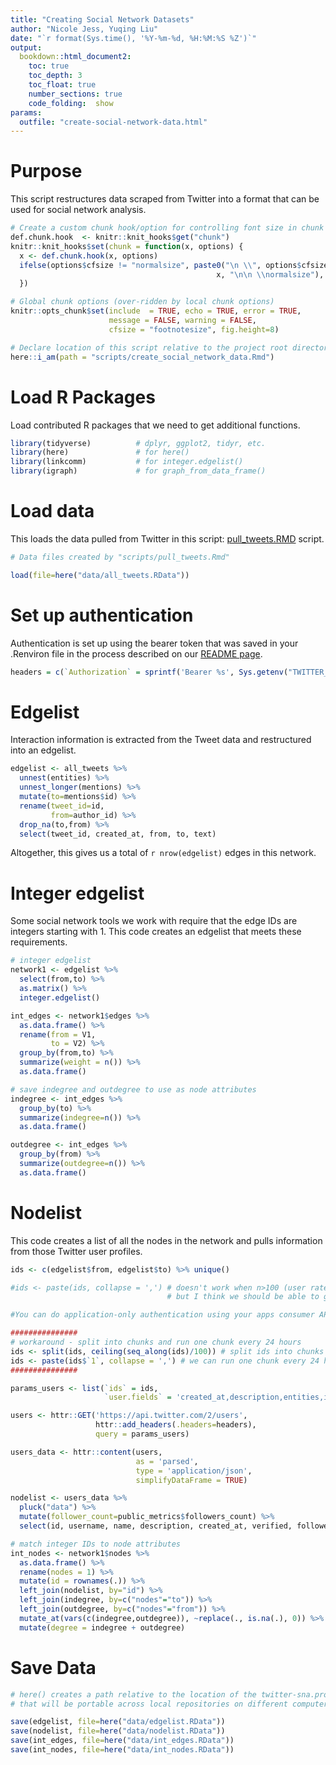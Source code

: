 ```yaml
---
title: "Creating Social Network Datasets"
author: "Nicole Jess, Yuqing Liu"
date: "`r format(Sys.time(), '%Y-%m-%d, %H:%M:%S %Z')`"
output: 
  bookdown::html_document2:
    toc: true
    toc_depth: 3
    toc_float: true
    number_sections: true
    code_folding:  show
params: 
  outfile: "create-social-network-data.html"
---
```


# Purpose
This script restructures data scraped from Twitter into a format that can be used 
for social network analysis.

```r
# Create a custom chunk hook/option for controlling font size in chunk & output.
def.chunk.hook  <- knitr::knit_hooks$get("chunk")
knitr::knit_hooks$set(chunk = function(x, options) {
  x <- def.chunk.hook(x, options)
  ifelse(options$cfsize != "normalsize", paste0("\n \\", options$cfsize,"\n\n", 
                                              x, "\n\n \\normalsize"), x)
  })

# Global chunk options (over-ridden by local chunk options)
knitr::opts_chunk$set(include  = TRUE, echo = TRUE, error = TRUE, 
                      message = FALSE, warning = FALSE, 
                      cfsize = "footnotesize", fig.height=8)

# Declare location of this script relative to the project root directory.
here::i_am(path = "scripts/create_social_network_data.Rmd")
```

# Load R Packages
Load contributed R packages that we need to get additional functions. 

``` r
library(tidyverse)          # dplyr, ggplot2, tidyr, etc.
library(here)               # for here()
library(linkcomm)           # for integer.edgelist()
library(igraph)             # for graph_from_data_frame()

```

# Load data
This loads the data pulled from Twitter in this script: [pull_tweets.RMD](https://github.com/nrjess/twitter-sna/blob/main/scripts/pull_tweets.Rmd) 
script.

``` r
# Data files created by "scripts/pull_tweets.Rmd"

load(file=here("data/all_tweets.RData"))

```

# Set up authentication
Authentication is set up using the bearer token that was saved in your .Renviron 
file in the process described on our [README page](https://github.com/nrjess/twitter-sna/tree/main?tab=readme-ov-file#access-to-twitter-data).

```r

headers = c(`Authorization` = sprintf('Bearer %s', Sys.getenv("TWITTER_BEARER")))

```

# Edgelist
Interaction information is extracted from the Tweet data and restructured into 
an edgelist.

```r

edgelist <- all_tweets %>%
  unnest(entities) %>%
  unnest_longer(mentions) %>%
  mutate(to=mentions$id) %>%
  rename(tweet_id=id,
         from=author_id) %>%
  drop_na(to,from) %>%
  select(tweet_id, created_at, from, to, text)

```

Altogether, this gives us a total of `r nrow(edgelist)` edges in this network. 

# Integer edgelist

Some social network tools we work with require that the edge IDs are integers 
starting with 1. This code creates an edgelist that meets these requirements.

```r

# integer edgelist
network1 <- edgelist %>%
  select(from,to) %>%
  as.matrix() %>%
  integer.edgelist()

int_edges <- network1$edges %>%
  as.data.frame() %>%
  rename(from = V1,
         to = V2) %>%
  group_by(from,to) %>%
  summarize(weight = n()) %>%
  as.data.frame()

# save indegree and outdegree to use as node attributes
indegree <- int_edges %>%
  group_by(to) %>%
  summarize(indegree=n()) %>%
  as.data.frame()

outdegree <- int_edges %>%
  group_by(from) %>%
  summarize(outdegree=n()) %>%
  as.data.frame()

```


# Nodelist

This code creates a list of all the nodes in the network and pulls information from 
those Twitter user profiles. 

```r

ids <- c(edgelist$from, edgelist$to) %>% unique()

#ids <- paste(ids, collapse = ',') # doesn't work when n>100 (user rate limit is 100)
                                   # but I think we should be able to go up to 500 (rate limit for apps)

#You can do application-only authentication using your apps consumer API keys, or by using a App only Access Token (Bearer Token). 

###############
# workaround - split into chunks and run one chunk every 24 hours
ids <- split(ids, ceiling(seq_along(ids)/100)) # split ids into chunks of length 100
ids <- paste(ids$`1`, collapse = ',') # we can run one chunk every 24 hours
###############

params_users <- list(`ids` = ids,
                     `user.fields` = 'created_at,description,entities,id,location,name,public_metrics,username,verified')

users <- httr::GET('https://api.twitter.com/2/users',
                   httr::add_headers(.headers=headers),
                   query = params_users)

users_data <- httr::content(users,
                            as = 'parsed',
                            type = 'application/json',
                            simplifyDataFrame = TRUE)

nodelist <- users_data %>%
  pluck("data") %>%
  mutate(follower_count=public_metrics$followers_count) %>%
  select(id, username, name, description, created_at, verified, follower_count)

# match integer IDs to node attributes
int_nodes <- network1$nodes %>%
  as.data.frame() %>%
  rename(nodes = 1) %>%
  mutate(id = rownames(.)) %>%
  left_join(nodelist, by="id") %>%
  left_join(indegree, by=c("nodes"="to")) %>%
  left_join(outdegree, by=c("nodes"="from")) %>%
  mutate_at(vars(c(indegree,outdegree)), ~replace(., is.na(.), 0)) %>%
  mutate(degree = indegree + outdegree)


```



# Save Data

```r
# here() creates a path relative to the location of the twitter-sna.proj file
# that will be portable across local repositories on different computers.

save(edgelist, file=here("data/edgelist.RData"))
save(nodelist, file=here("data/nodelist.RData"))
save(int_edges, file=here("data/int_edges.RData"))
save(int_nodes, file=here("data/int_nodes.RData"))

```
